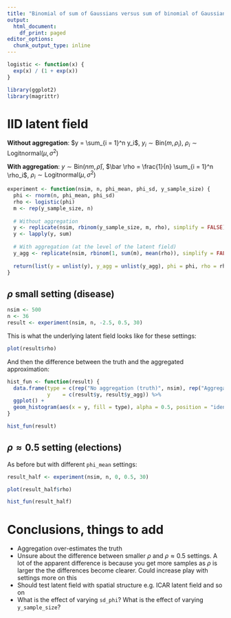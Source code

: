 ```yaml
---
title: "Binomial of sum of Gaussians versus sum of binomial of Gaussians"
output:
  html_document:
    df_print: paged
editor_options:
  chunk_output_type: inline
---
```


```r
logistic <- function(x) {
  exp(x) / (1 + exp(x))
}

library(ggplot2)
library(magrittr)
```

# IID latent field

**Without aggregation**: $y = \sum_{i = 1}^n y_i$, $y_i \sim \text{Bin}(m, \rho_i)$, $\rho_i \sim \text{Logitnormal}(\mu, \sigma^2)$

**With aggregation**: $y \sim \text{Bin}(nm, \bar \rho)$, $\bar \rho = \frac{1}{n} \sum_{i = 1}^n \rho_i$, $\rho_i \sim \text{Logitnormal}(\mu, \sigma^2)$

```r
experiment <- function(nsim, n, phi_mean, phi_sd, y_sample_size) {
  phi <- rnorm(n, phi_mean, phi_sd)
  rho <- logistic(phi)
  m <- rep(y_sample_size, n)
  
  # Without aggregation
  y <- replicate(nsim, rbinom(y_sample_size, m, rho), simplify = FALSE)
  y <- lapply(y, sum)
  
  # With aggregation (at the level of the latent field)
  y_agg <- replicate(nsim, rbinom(1, sum(m), mean(rho)), simplify = FALSE)
  
  return(list(y = unlist(y), y_agg = unlist(y_agg), phi = phi, rho = rho))
}
```

## $\rho$ small setting (disease)

```r
nsim <- 500
n <- 36
result <- experiment(nsim, n, -2.5, 0.5, 30)
```

This is what the underlying latent field looks like for these settings:

```r
plot(result$rho)
```

And then the difference between the truth and the aggregated approximation:

```r
hist_fun <- function(result) {
  data.frame(type = c(rep("No aggregation (truth)", nsim), rep("Aggregation (approximation)", nsim)),
             y    = c(result$y, result$y_agg)) %>%
  ggplot() +
  geom_histogram(aes(x = y, fill = type), alpha = 0.5, position = "identity")
}

hist_fun(result)
```

## $\rho \approx 0.5$ setting (elections)

As before but with different `phi_mean` settings:

```r
result_half <- experiment(nsim, n, 0, 0.5, 30)
```

```r
plot(result_half$rho)
```

```r
hist_fun(result_half)
```

# Conclusions, things to add

* Aggregation over-estimates the truth
* Unsure about the difference between smaller $\rho$ and $\rho \approx 0.5$ settings. A lot of the apparent difference is because you get more samples as $\rho$ is larger the the differences become clearer. Could increase play with settings more on this
* Should test latent field with spatial structure e.g. ICAR latent field and so on
* What is the effect of varying `sd_phi`? What is the effect of varying `y_sample_size`?
